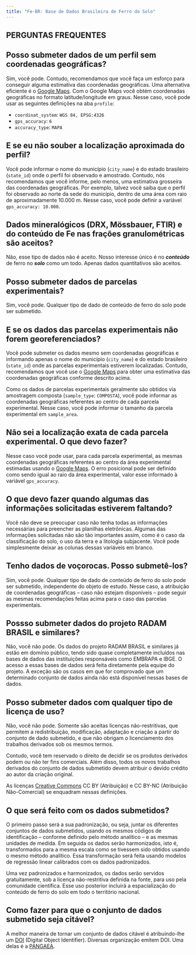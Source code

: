 ```yaml
---
title: "Fe-BR: Base de Dados Brasileira de Ferro do Solo"
---
```


## PERGUNTAS FREQUENTES

## Posso submeter dados de um perfil sem coordenadas geográficas?

Sim, você pode. Contudo, recomendamos que você faça um esforço para conseguir alguma estimativa das 
coordenadas geográficas. Uma alternativa eficiente é o [Google Maps](https://www.google.com.br/maps/). Com o 
Google Maps você obtém coordenadas geográficas no formato latitude/longitude em graus. Nesse caso, você pode
usar as seguintes definições na aba `profile`:

* `coordinat_system`: `WGS 84, EPSG:4326`
* `gps_accuracy`: `6`
* `accuracy_type`: `MAPA`

## E se eu não souber a localização aproximada do perfil?

Você pode informar o nome do município (`city_name`) e do estado brasileiro (`state_id`) onde o perfil foi
observado e amostrado. Contudo, nós recomendamos que você informe, pelo menos, uma estimativa grosseira das
coordenadas geográficas. Por exemplo, talvez você saiba que o perfil foi observado ao norte da sede do
município, dentro de uma área com raio de aproximadamente 10.000 m. Nesse caso, você pode definir a variável
`gps_accuracy: 10.000`.

## Dados mineralógicos (DRX, Mössbauer, FTIR) e do conteúdo de Fe nas frações granulométricas são aceitos?

Não, esse tipo de dados não é aceito. Nosso interesse único é no ***conteúdo*** de ferro no ***solo*** como
um todo. Apenas dados quantitativos são aceitos.

## Posso submeter dados de parcelas experimentais?

Sim, você pode. Qualquer tipo de dado de conteúdo de ferro do solo pode ser submetido.

## E se os dados das parcelas experimentais não forem georeferenciados?

Você pode submeter os dados mesmo sem coordenadas geográficas e informando apenas o nome do município
(`city_name`) e do estado brasileiro (`state_id`) onde as parcelas experimentais estiverem localizadas. 
Contudo, recomendamos que você use o [Google Maps](https://www.google.com.br/maps/) para obter uma 
estimativa das coordenadas geográficas conforme descrito acima.

Como os dados de parcelas experimentais geralmente são obtidos via amostragem composta 
(`sample_type`: `COMPOSTA`), você pode informar as coordenadas geográficas referentes ao centro de cada 
parcela experimental. Nesse caso, você pode informar o tamanho da parcela experimental em `sample_area`.

## Não sei a localização exata de cada parcela experimental. O que devo fazer?

Nesse caso você pode usar, para cada parcela experimental, as mesmas coordenadas geográficas referentes ao
centro da área experimental estimadas usando o [Google Maps](https://www.google.com.br/maps/). O erro 
posicional pode ser definido como sendo igual ao raio da área experimental, valor esse informado à variável
`gps_accuracy`.

## O que devo fazer quando algumas das informações solicitadas estiverem faltando?

Você não deve se preocupar caso não tenha todas as informações necessárias para preencher as planilhas
eletrônicas. Algumas das informações solicitadas não são tão importantes assim, como é o caso da classificação
do solo, o uso da terra e a litologia subjacente. Você pode simplesmente deixar as colunas dessas variáveis
em branco.

## Tenho dados de voçorocas. Posso submetê-los?

Sim, você pode. Qualquer tipo de dado de conteúdo de ferro do solo pode ser submetido, independente do
objeto de estudo. Nesse caso, a atribuição de coordenadas geográficas -- caso não estejam disponíveis -- 
pode seguir as mesmas recomendações feitas acima para o caso das parcelas experimentais.

## Possso submeter dados do projeto RADAM BRASIL e similares?

Não, você não pode. Os dados do projeto RADAM BRASIL e similares já estão em domínio público, tendo sido quase
completamente incluídos nas bases de dados das instituições responsáveis como EMBRAPA e IBGE. O acesso a essas
bases de dados será feita diretamente pela equipe do projeto. A exceção são os casos em que for comprovado 
que um determinado conjunto de dados ainda não está disponível nessas bases de dados.

## Posso submeter dados com qualquer tipo de licença de uso?

Não, você não pode. Somente são aceitas licenças não-restritivas, que permitem a redistribuição, modificação, 
adaptação e criação a partir do conjunto de dado submetido, e que não obrigam o licenciamento dos trabalhos
derivados sob os mesmos termos.

Contudo, você tem reservado o direito de decidir se os produtos derivados podem ou não ter fins comerciais. 
Além disso, todos os novos trabalhos derivados do conjunto de dados submetido devem atribuir o devido crédito
ao autor da criação original.

As licenças [Creative Commons](https://br.creativecommons.org/licencas/) CC BY (Atribuição) e CC BY-NC 
(Atribuição Não-Comercial) se enquadram nessas definições.

## O que será feito com os dados submetidos?

O primeiro passo será a sua padronização, ou seja, juntar os diferentes conjuntos de dados submetidos, usando
os mesmos códigos de identificação -- conforme definido pelo método analítico -- e as mesmas unidades de 
medida. Em seguida os dados serão harmonizados, isto é, transformados para a mesma escala como se tivessem 
sido obtidos usando o mesmo método analítico. Essa transformação será feita usando modelos de regressão linear
calibrados com os dados padronizados.

Uma vez padronizados e harmonizados, os dados serão servidos gratuitamente, sob a licença não-restritiva 
definida na fonte, para uso pela comunidade científica. Esse uso posterior incluirá a espacialização do
conteúdo de ferro do solo em todo o território nacional.

## Como fazer para que o conjunto de dados submetido seja citável?

A melhor maneira de tornar um conjunto de dados citável é atribuindo-lhe um [DOI](http://www.doi.org/)
(Digital Object Identifier). Diversas organização emitem DOI. Uma delas é a [PANGAEA](https://www.pangaea.de/).

